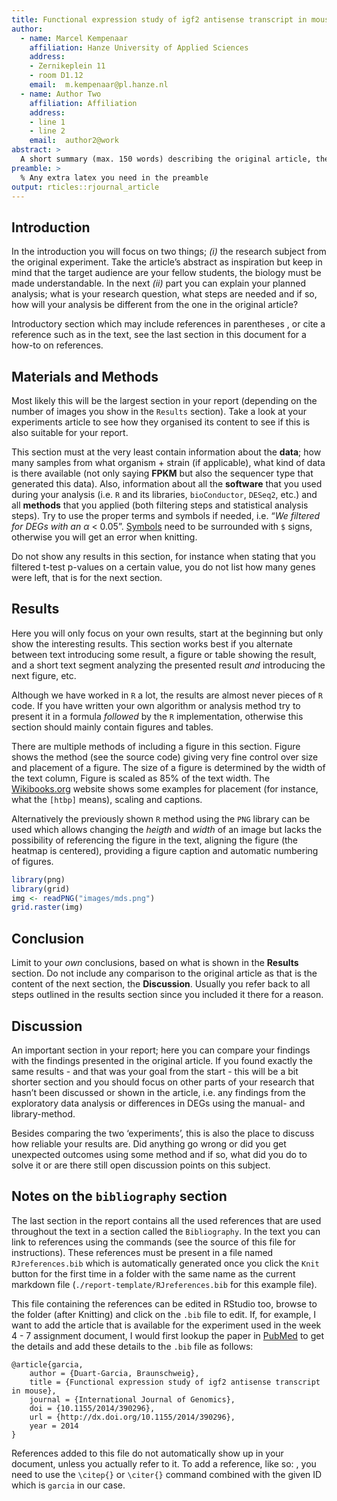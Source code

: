```yaml
---
title: Functional expression study of igf2 antisense transcript in mouse
author:
  - name: Marcel Kempenaar
    affiliation: Hanze University of Applied Sciences
    address:
    - Zernikeplein 11
    - room D1.12
    email:  m.kempenaar@pl.hanze.nl
  - name: Author Two
    affiliation: Affiliation
    address:
    - line 1
    - line 2
    email:  author2@work
abstract: >
  A short summary (max. 150 words) describing the original article, their results, your research, your results and end with a short discussion.
preamble: >
  % Any extra latex you need in the preamble
output: rticles::rjournal_article
---
```


## Introduction

In the introduction you will focus on two things; *(i)* the research subject from the original experiment. Take the article's abstract as inspiration but keep in mind that the target audience are your fellow students, the biology must be made understandable. In the next *(ii)* part you can explain your planned analysis; what is your research question, what steps are needed and if so, how will your analysis be different from the one in the original article? 

Introductory section which may include references in parentheses \citep{R}, or cite a reference such as \citet{R} in the text, see the last section in this document for a how-to on references.

## Materials and Methods

Most likely this will be the largest section in your report (depending on the number of images you show in the `Results` section). Take a look at your experiments article to see how they organised its content to see if this is also suitable for your report.

This section must at the very least contain information about the **data**; how many samples from what organism + strain (if applicable), what kind of data is there available (not only saying **FPKM** but also the sequencer type that generated this data). Also, information about all the **software** that you used during your analysis (i.e. `R` and its libraries, `bioConductor`, `DESeq2`, etc.) and all **methods** that you applied (both filtering steps and statistical analysis steps). Try to use the proper terms and symbols if needed, i.e. "*We filtered for DEGs with an* $\alpha$ < 0.05". [Symbols](https://www.artofproblemsolving.com/wiki/index.php/LaTeX:Symbols) need to be surrounded with `$` signs, otherwise you will get an error when knitting.

Do not show any results in this section, for instance when stating that you filtered t-test p-values on a certain value, you do not list how many genes were left, that is for the next section.

## Results

Here you will only focus on your own results, start at the beginning but only show the interesting results. This section works best if you alternate between text introducing some result, a figure or table showing the result, and a short text segment analyzing the presented result *and* introducing the next figure, etc.

Although we have worked in `R` a lot, the results are almost never pieces of `R` code. If you have written your own algorithm or analysis method try to present it in a formula *followed* by the `R` implementation, otherwise this section should mainly contain figures and tables. 

There are multiple methods of including a figure in this section. Figure \ref{figure:sample_heatmap} shows the \LaTeX method (see the source code) giving very fine control over size and placement of a figure. The size of a figure is determined by the width of the text column, Figure \ref{figure:sample_heatmap} is scaled as 85% of the text width. The [Wikibooks.org](https://en.wikibooks.org/wiki/LaTeX/Floats,_Figures_and_Captions#Figures) website shows some examples for placement (for instance, what the `[htbp]` means), scaling and captions.

\begin{figure}[htbp]
  \centering
  \includegraphics[width=0.85\textwidth]{images/pheatmap.png}
  \caption{Heatmap showing sample distances and clustering.}
  \label{figure:sample_heatmap}
\end{figure}

\newpage

Alternatively the previously shown `R` method using the `PNG` library can be used which allows changing the *heigth* and *width* of an image but lacks the possibility of referencing the figure in the text, aligning the figure (the heatmap is centered), providing a figure caption and automatic numbering of figures. 

```r
library(png)
library(grid)
img <- readPNG("images/mds.png")
grid.raster(img)
```

## Conclusion

Limit to your *own* conclusions, based on what is shown in the **Results** section. Do not include any comparison to the original article as that is the content of the next section, the **Discussion**. Usually you refer back to all steps outlined in the results section since you included it there for a reason. 

## Discussion

An important section in your report; here you can compare your findings with the findings presented in the original article. If you found exactly the same results - and that was your goal from the start - this will be a bit shorter section and you should focus on other parts of your research that hasn't been discussed or shown in the article, i.e. any findings from the exploratory data analysis or differences in DEGs using the manual- and library-method.

Besides comparing the two 'experiments', this is also the place to discuss how reliable your results are. Did anything go wrong or did you get unexpected outcomes using some method and if so, what did you do to solve it or are there still open discussion points on this subject.

## Notes on the `bibliography` section

The last section in the report contains all the used references that are used throughout the text in a section called the `Bibliography`. In the text you can link to references using the \LaTeX commands (see the source of this file for instructions). These references must be present in a file named `RJreferences.bib` which is automatically generated once you click the `Knit` button for the first time in a folder with the same name as the current markdown file (`./report-template/RJreferences.bib` for this example file).

This file containing the references can be edited in RStudio too, browse to the folder (after Knitting) and click on the `.bib` file to edit. If, for example, I want to add the article that is available for the experiment used in the week 4 - 7 assignment document, I would first lookup the paper in [PubMed](http://www.ncbi.nlm.nih.gov/pmc/articles/PMC3914337/) to get the details and add these details to the `.bib` file as follows:

```
@article{garcia,
    author = {Duart-Garcia, Braunschweig},
    title = {Functional expression study of igf2 antisense transcript in mouse},
    journal = {International Journal of Genomics},
    doi = {10.1155/2014/390296},
    url = {http://dx.doi.org/10.1155/2014/390296},
    year = 2014
}
```

References added to this file do not automatically show up in your document, unless you actually refer to it. To add a reference, like so: \citep{garcia:2014}, you need to use the `\citep{}` or `\citer{}` \LaTeX command combined with the given ID which is `garcia` in our case.

\bibliography{RJreferences}
